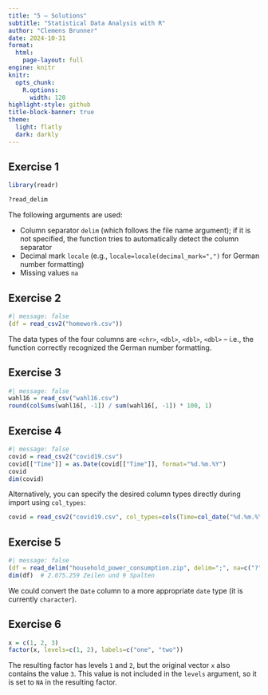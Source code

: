 ```yaml
---
title: "5 – Solutions"
subtitle: "Statistical Data Analysis with R"
author: "Clemens Brunner"
date: 2024-10-31
format:
  html:
    page-layout: full
engine: knitr
knitr:
  opts_chunk: 
    R.options:
      width: 120
highlight-style: github
title-block-banner: true
theme:
  light: flatly
  dark: darkly
---
```


## Exercise 1

```r
library(readr)
```

```r
?read_delim
```

The following arguments are used:

- Column separator `delim` (which follows the file name argument); if it is not specified, the function tries to automatically detect the column separator
- Decimal mark `locale` (e.g., `locale=locale(decimal_mark=",")` for German number formatting)
- Missing values `na`


## Exercise 2

```r
#| message: false
(df = read_csv2("homework.csv"))
```

The data types of the four columns are `<chr>`, `<dbl>`, `<dbl>`, `<dbl>` – i.e., the function correctly recognized the German number formatting.

## Exercise 3

```r
#| message: false
wahl16 = read_csv("wahl16.csv")
round(colSums(wahl16[, -1]) / sum(wahl16[, -1]) * 100, 1)
```


## Exercise 4

```r
#| message: false
covid = read_csv2("covid19.csv")
covid[["Time"]] = as.Date(covid[["Time"]], format="%d.%m.%Y")
covid
dim(covid)
```

Alternatively, you can specify the desired column types directly during import using `col_types`:

```r
covid = read_csv2("covid19.csv", col_types=cols(Time=col_date("%d.%m.%Y %H:%M:%S")))
```


## Exercise 5

```r
#| message: false
(df = read_delim("household_power_consumption.zip", delim=";", na=c("?", "")))
dim(df)  # 2.075.259 Zeilen und 9 Spalten
```

We could convert the `Date` column to a more appropriate `date` type (it is currently `character`).


## Exercise 6


```r
x = c(1, 2, 3)
factor(x, levels=c(1, 2), labels=c("one", "two"))
```

The resulting factor has levels `1` and `2`, but the original vector `x` also contains the value `3`. This value is not included in the `levels` argument, so it is set to `NA` in the resulting factor.
